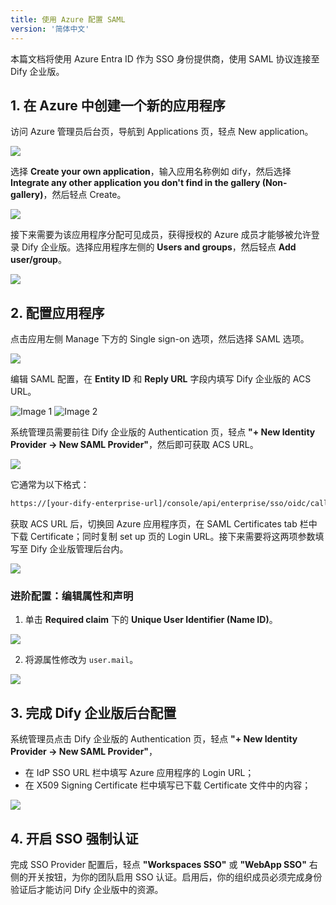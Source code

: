 ```yaml
---
title: 使用 Azure 配置 SAML
version: '简体中文'
---
```


本篇文档将使用 Azure Entra ID 作为 SSO 身份提供商，使用 SAML 协议连接至 Dify 企业版。

## 1. 在 Azure 中创建一个新的应用程序

访问 Azure 管理员后台页，导航到 Applications 页，轻点 New application。

![](https://assets-docs.dify.ai/2024/11/4f52715ff661e6c9430af09b4b2a4736.png)

选择 **Create your own application**，输入应用名称例如 dify，然后选择 **Integrate any other application you don't find in the gallery (Non-gallery)**，然后轻点 Create。

![](https://assets-docs.dify.ai/2024/11/b823ecfaa94d18ba0ac794cc0290dc7f.png)

接下来需要为该应用程序分配可见成员，获得授权的 Azure 成员才能够被允许登录 Dify 企业版。选择应用程序左侧的 **Users and groups**，然后轻点 **Add user/group**。

![](https://assets-docs.dify.ai/2024/11/ed3c6f5de21c75e2261bf05d055ffb9e.png)

## 2. 配置应用程序

点击应用左侧 Manage 下方的 Single sign-on 选项，然后选择 SAML 选项。

![](https://assets-docs.dify.ai/2024/11/7a5f653e751bf20c01c7eb53cc79ddde.png)

编辑 SAML 配置，在 **Entity ID** 和 **Reply URL** 字段内填写 Dify 企业版的 ACS URL。

<div style={{ display: 'flex', gap: '20px' }}>
  <Frame>
    <img src="https://assets-docs.dify.ai/2024/11/639bb89e402f8f20078d6c7a14ca0297.png" alt="Image 1" />
  </Frame>
  <Frame>
    <img src="https://assets-docs.dify.ai/2024/11/236a4995e4fe338d12b41993fc237611.png" alt="Image 2" />
  </Frame>
</div>

系统管理员需要前往 Dify 企业版的 Authentication 页，轻点 **"+ New Identity Provider → New SAML Provider"**，然后即可获取 ACS URL。

![](https://assets-docs.dify.ai/2024/11/f66303a3902d7fff58c76228f6485386.png)

它通常为以下格式：

```bash
https://[your-dify-enterprise-url]/console/api/enterprise/sso/oidc/callback
```

获取 ACS URL 后，切换回 Azure 应用程序页，在 SAML Certificates tab 栏中下载 Certificate；同时复制 set up 页的 Login URL。接下来需要将这两项参数填写至 Dify 企业版管理后台内。

![](https://assets-docs.dify.ai/2024/11/ab7e3bd7067858ec4627d1d863244e81.png)

### 进阶配置：编辑属性和声明

1. 单击 **Required claim** 下的 **Unique User Identifier (Name ID)**。

![](https://assets-docs.dify.ai/2024/11/97a46bf1b5264ef72ad4b202fdf2a772.png)

2. 将源属性修改为 `user.mail`。

![](https://assets-docs.dify.ai/2024/11/183dd293f17f87081ac4c2390b583fb0.png)

## 3. 完成 Dify 企业版后台配置

系统管理员点击 Dify 企业版的 Authentication 页，轻点 **"+ New Identity Provider → New SAML Provider"**，

- 在 IdP SSO URL 栏中填写 Azure 应用程序的 Login URL；
- 在 X509 Signing Certificate 栏中填写已下载 Certificate 文件中的内容；

![](https://assets-docs.dify.ai/2024/11/556e3d68efbc742711e4313534a2e95c.png)

## 4. 开启 SSO 强制认证

完成 SSO Provider 配置后，轻点 **"Workspaces SSO"** 或 **"WebApp SSO"** 右侧的开关按钮，为你的团队启用 SSO 认证。启用后，你的组织成员必须完成身份验证后才能访问 Dify 企业版中的资源。
